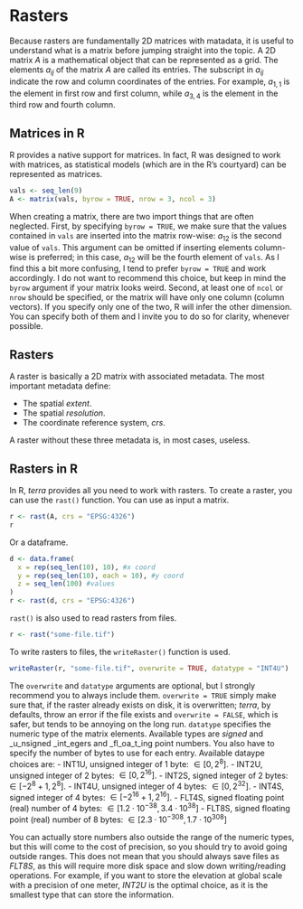 # Rasters {-}
Because rasters are fundamentally 2D matrices with matadata, it is useful to understand what is a matrix before jumping straight into the topic.
A 2D matrix $A$ is a mathematical object that can be represented as a grid.
The elements $a_{ij}$ of the matrix $A$ are called its entries.
The subscript in $a_{ij}$ indicate the row and column coordinates of the entries.
For example, $a_{1,1}$ is the element in first row and first column, while $a_{3,4}$ is the element in the third row and fourth column.

## Matrices in R {-}
R provides a native support for matrices.
In fact, R was designed to work with matrices, as statistical models (which are in the R's courtyard) can be represented as matrices.

```r
vals <- seq_len(9)
A <- matrix(vals, byrow = TRUE, nrow = 3, ncol = 3)
```

When creating a matrix, there are two import things that are often neglected. 
First, by specifying `byrow = TRUE`, we make sure that the values contained in `vals` are inserted into the matrix row-wise: $a_{12}$ is the second value of `vals`.
This argument can be omitted if inserting elements column-wise is preferred; in this case, $a_{12}$ will be the fourth element of `vals`.
As I find this a bit more confusing, I tend to prefer `byrow = TRUE` and work accordingly.
I do not want to recommend this choice, but keep in mind the `byrow` argument if your matrix looks weird.
Second, at least one of `ncol` or `nrow` should be specified, or the matrix will have only one column (column vectors).
If you specify only one of the two, R will infer the other dimension.
You can specify both of them and I invite you to do so for clarity, whenever possible.

## Rasters {-}
A raster is basically a 2D matrix with associated metadata.
The most important metadata define:

  - The spatial _extent_.
  - The spatial _resolution_. 
  - The coordinate reference system, _crs_.

A raster without these three metadata is, in most cases, useless.

## Rasters in R {-}
In R, _terra_ provides all you need to work with rasters.
To create a raster, you can use the `rast()` function.
You can use as input a matrix.

```r
r <- rast(A, crs = "EPSG:4326")
r
```

Or a dataframe.

```r
d <- data.frame(
  x = rep(seq_len(10), 10), #x coord
  y = rep(seq_len(10), each = 10), #y coord
  z = seq_len(100) #values
)
r <- rast(d, crs = "EPSG:4326")
```

`rast()` is also used to read rasters from files.

```r
r <- rast("some-file.tif")
```

To write rasters to files, the `writeRaster()` function is used.

```r
writeRaster(r, "some-file.tif", overwrite = TRUE, datatype = "INT4U")
```

The `overwrite` and `datatype` arguments are optional, but I strongly recommend you to always include them.
`overwrite = TRUE` simply make sure that, if the raster already exists on disk, it is overwritten; _terra_, by defaults, throw an error if the file exists and `overwrite = FALSE`, which is safer, but tends to be annoying on the long run.
`datatype` specifies the numeric type of the matrix elements.
Available types are _signed_ and _u_nsigned _int_egers and _fl_oa_t_ing point numbers.
You also have to specify the number of bytes to use for each entry.
Available dataype choices are:
  - INT1U, unsigned integer of 1 byte: $\in [0, 2^8]$.
  - INT2U, unsigned integer of 2 bytes: $\in [0, 2^{16}]$.
  - INT2S, signed integer of 2 bytes: $\in [-2^8 + 1, 2^8]$. 
  - INT4U, unsigned integer of 4 bytes: $\in [0, 2^{32}]$. 
  - INT4S, signed integer of 4 bytes: $\in [-2^{16} + 1, 2^{16}]$. 
  - FLT4S, signed floating point (real) number of 4 bytes: $\in [1.2 \cdot 10^{-38}, 3.4 \cdot 10^{38}]$
  - FLT8S, signed floating point (real) number of 8 bytes: $\in [2.3 \cdot 10^{-308}, 1.7 \cdot 10^{308}]$
  
You can actually store numbers also outside the range of the numeric types, but this will come to the cost of precision, so you should try to avoid going outside ranges.
This does not mean that you should always save files as _FLT8S_, as this will require more disk space and slow down writing/reading operations.
For example, if you want to store the elevation at global scale with a precision of one meter, _INT2U_ is the optimal choice, as it is the smallest type that can store the information.
